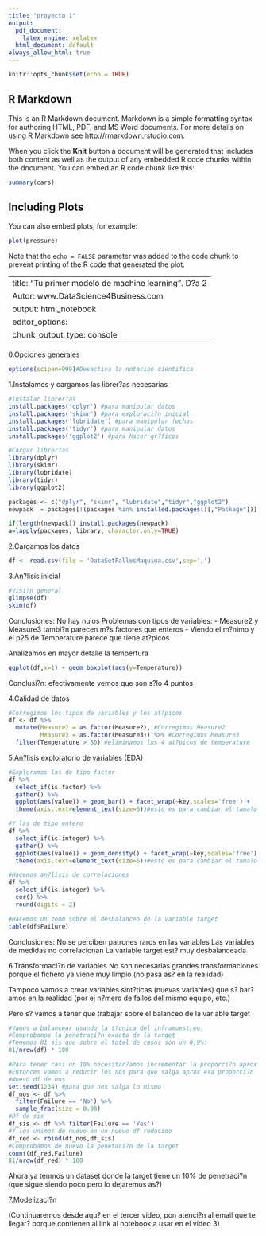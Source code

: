 ```yaml
---
title: "proyecto 1"
output:
  pdf_document:
    latex_engine: xelatex
  html_document: default
always_allow_html: true
---
```



```r
knitr::opts_chunk$set(echo = TRUE)
```

## R Markdown

This is an R Markdown document. Markdown is a simple formatting syntax for authoring HTML, PDF, and MS Word documents. For more details on using R Markdown see <http://rmarkdown.rstudio.com>.

When you click the **Knit** button a document will be generated that includes both content as well as the output of any embedded R code chunks within the document. You can embed an R code chunk like this:

```r
summary(cars)
```

## Including Plots

You can also embed plots, for example:

```r
plot(pressure)
```

Note that the `echo = FALSE` parameter was added to the code chunk to prevent printing of the R code that generated the plot.


---
title: "Tu primer modelo de machine learning". D?a 2
Autor: www.DataScience4Business.com
output: html_notebook
editor_options: 
  chunk_output_type: console
---

0.Opciones generales
```r
options(scipen=999)#Desactiva la notacion cientifica
```

1.Instalamos y cargamos las librer?as necesarias 
```r
#Instalar librer?as
install.packages('dplyr') #para manipular datos
install.packages('skimr') #para exploraci?n inicial
install.packages('lubridate') #para manipular fechas
install.packages('tidyr') #para manipular datos
install.packages('ggplot2') #para hacer gr?ficos

#Cargar librer?as
library(dplyr)
library(skimr)
library(lubridate)
library(tidyr)
library(ggplot2)
```
```r
packages <- c("dplyr", "skimr", "lubridate","tidyr","ggplot2")
newpack  = packages[!(packages %in% installed.packages()[,"Package"])]

if(length(newpack)) install.packages(newpack)
a=lapply(packages, library, character.only=TRUE)
```

2.Cargamos los datos
```r
df <- read.csv(file = 'DataSetFallosMaquina.csv',sep=',')
```

3.An?lisis inicial
```r
#Visi?n general
glimpse(df)
skim(df)
```
Conclusiones:
No hay nulos
Problemas con tipos de variables:
- Measure2 y Measure3 tambi?n parecen m?s factores que enteros
- Viendo el m?nimo y el p25 de Temperature parece que tiene at?picos

Analizamos en mayor detalle la tempertura
```r
ggplot(df,x=1) + geom_boxplot(aes(y=Temperature))
```
Conclusi?n: efectivamente vemos que son s?lo 4 puntos

4.Calidad de datos
```r
#Corregimos los tipos de variables y los at?picos
df <- df %>%
  mutate(Measure2 = as.factor(Measure2), #Corregimos Measure2
         Measure3 = as.factor(Measure3)) %>% #Corregimos Measure3 
  filter(Temperature > 50) #eliminamos los 4 at?picos de temperature
```

5.An?lisis exploratorio de variables (EDA)
```r
#Exploramos las de tipo factor
df %>%
  select_if(is.factor) %>%
  gather() %>%
  ggplot(aes(value)) + geom_bar() + facet_wrap(~key,scales='free') +
  theme(axis.text=element_text(size=6))#esto es para cambiar el tama?o del texto del eje y que se lea bien

#Y las de tipo entero
df %>%
  select_if(is.integer) %>%
  gather() %>%
  ggplot(aes(value)) + geom_density() + facet_wrap(~key,scales='free') +
  theme(axis.text=element_text(size=6))#esto es para cambiar el tama?o del texto del eje y que se lea bien

#Hacemos an?lisis de correlaciones
df %>%
  select_if(is.integer) %>%
  cor() %>% 
  round(digits = 2)

#Hacemos un zoom sobre el desbalanceo de la variable target
table(df$Failure)
```
Conclusiones:
No se perciben patrones raros en las variables
Las variables de medidas no correlacionan
La variable target est? muy desbalanceada

6.Transformaci?n de variables
No son necesarias grandes transformaciones porque el fichero ya viene muy limpio (no pasa as? en la realidad)

Tampoco vamos a crear variables sint?ticas (nuevas variables) que s? har?amos en la realidad (por ej n?mero de fallos del mismo equipo, etc.)

Pero s? vamos a tener que trabajar sobre el balanceo de la variable target
```r
#Vamos a balancear usando la t?cnica del inframuestreo:
#Comprobamos la penetraci?n exacta de la target
#Tenemos 81 sis que sobre el total de casos son un 0,9%:
81/nrow(df) * 100

#Para tener casi un 10% necesitar?amos incrementar la proporci?n aprox en x10
#Entonces vamos a reducir los nos para que salga aprox esa proporci?n
#Nuevo df de nos
set.seed(1234) #para que nos salga lo mismo
df_nos <- df %>%
  filter(Failure == 'No') %>%
  sample_frac(size = 0.08)
#Df de sis
df_sis <- df %>% filter(Failure == 'Yes')
#Y los unimos de nuevo en un nuevo df reducido
df_red <- rbind(df_nos,df_sis)
#Comprobamos de nuevo la penetaci?n de la target
count(df_red,Failure)
81/nrow(df_red) * 100
```
Ahora ya tenmos un dataset donde la target tiene un 10% de penetraci?n (que sigue siendo poco pero lo dejaremos as?)

7.Modelizaci?n

(Continuaremos desde aqu? en el tercer video, pon atenci?n al email que te llegar? porque contienen al link al notebook a usar en el video 3)